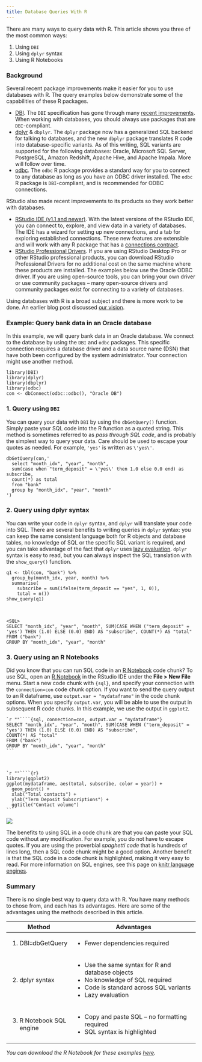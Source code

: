 ```yaml
---
title: Database Queries With R
---
```


There are many ways to query data with R. This article shows you three of the most common ways:

1. Using `DBI`
2. Using `dplyr` syntax
3. Using R Notebooks


### Background

Several recent package improvements make it easier for you to use databases with R. The query examples below demonstrate some of the capabilities of these R packages. 

* [DBI](/dbi). The `DBI` specification has gone through many [recent improvements](https://www.r-consortium.org/blog/2017/05/15/improving-dbi-a-retrospect). When working with databases, you should always use packages that are `DBI`-compliant.
* [dplyr](/dplyr) & `dbplyr`. The `dplyr` package now has a generalized SQL backend for talking to databases, and the new `dbplyr` package translates R code into database-specific variants. As of this writing, SQL variants are supported for the following databases: Oracle, Microsoft SQL Server, PostgreSQL, Amazon Redshift, Apache Hive, and Apache Impala. More will follow over time.
* [odbc](/odbc). The `odbc` R package provides a standard way for you to connect to any database as long as you have an ODBC driver installed. The `odbc` R package is `DBI`-compliant, and is recommended for ODBC connections.

RStudio also made recent improvements to its products so they work better with databases.

* [RStudio IDE (v1.1 and newer)](/connections). With the latest versions of the RStudio IDE, you can connect to, explore, and view data in a variety of databases. The IDE has a wizard for setting up new connections, and a tab for exploring established connections. These new features are extensible and will work with any R package that has a [connections contract](/advanced/contract/).
* [RStudio Professional Drivers](/tooling/pro-drivers/). If you are using RStudio Desktop Pro or other RStudio professional products, you can download RStudio Professional Drivers for no additional cost on the same machine where these products are installed. The examples below use the Oracle ODBC driver. If you are using open-source tools, you can bring your own driver or use community packages -- many open-source drivers and community packages exist for connecting to a variety of databases.

Using databases with R is a broad subject and there is more work to be done. An earlier blog post discussed [our vision](https://blog.rstudio.com/2017/06/27/dbplyr-1-1-0/). 

### Example: Query bank data in an Oracle database

In this example, we will query bank data in an Oracle database. We connect to the database by using the `DBI` and `odbc` packages. This specific connection requires a database driver and a data source name (DSN) that have both been configured by the system administrator. Your connection might use another method.

```
library(DBI)
library(dplyr)
library(dbplyr)
library(odbc)
con <- dbConnect(odbc::odbc(), "Oracle DB")
```

### 1. Query using `DBI`

You can query your data with `DBI` by using the `dbGetQuery()` function. Simply paste your SQL code into the R function as a quoted string. This method is sometimes referred to as *pass through SQL code*, and is probably the simplest way to query your data. Care should be used to escape your quotes as needed. For example, `'yes'` is written as `\'yes\'`.

```
dbGetQuery(con,'
  select "month_idx", "year", "month",
  sum(case when "term_deposit" = \'yes\' then 1.0 else 0.0 end) as subscribe,
  count(*) as total
  from "bank"
  group by "month_idx", "year", "month"
')
```

### 2. Query using dplyr syntax

You can write your code in `dplyr` syntax, and `dplyr` will translate your code into SQL. There are several benefits to writing queries in `dplyr` syntax: you can keep the same consistent language both for R objects and database tables, no knowledge of SQL or the specific SQL variant is required, and you can take advantage of the fact that `dplyr` uses [lazy evaluation](http://dbplyr.tidyverse.org/articles/dbplyr.html). `dplyr` syntax is easy to read, but you can always inspect the SQL translation with the `show_query()` function.

```
q1 <- tbl(con, "bank") %>%
  group_by(month_idx, year, month) %>%
  summarise(
    subscribe = sum(ifelse(term_deposit == "yes", 1, 0)),
    total = n())
show_query(q1)
```
<br/>
```
<SQL>
SELECT "month_idx", "year", "month", SUM(CASE WHEN ("term_deposit" = 'yes') THEN (1.0) ELSE (0.0) END) AS "subscribe", COUNT(*) AS "total"
FROM ("bank") 
GROUP BY "month_idx", "year", "month"
```

### 3. Query using an R Notebooks

Did you know that you can run SQL code in an [R Notebook](http://rmarkdown.rstudio.com/r_notebooks.html) code chunk? To use SQL, open an [R Notebook](http://rmarkdown.rstudio.com/r_notebooks.html) in the RStudio IDE under the **File > New File** menu. Start a new code chunk with `{sql}`, and specify your connection with the `connection=con` code chunk option. If you want to send the query output to an R dataframe, use `output.var = "mydataframe"` in the code chunk options. When you specify `output.var`, you will be able to use the output in subsequent R code chunks. In this example, we use the output in `ggplot2`.

````
`r ""````{sql, connection=con, output.var = "mydataframe"}
SELECT "month_idx", "year", "month", SUM(CASE WHEN ("term_deposit" = 'yes') THEN (1.0) ELSE (0.0) END) AS "subscribe",
COUNT(*) AS "total"
FROM ("bank") 
GROUP BY "month_idx", "year", "month"
```
````
<br/>
````
`r ""````{r}
library(ggplot2)
ggplot(mydataframe, aes(total, subscribe, color = year)) +
  geom_point() +
  xlab("Total contacts") +
  ylab("Term Deposit Subscriptions") +
  ggtitle("Contact volume")
```
````

![](/images/bankggplot.png)

The benefits to using SQL in a code chunk are that you can paste your SQL code without any modification. For example, you do not have to escape quotes. If you are using the proverbial *spaghetti code* that is hundreds of lines long, then a SQL code chunk might be a good option. Another benefit is that the SQL code in a code chunk is highlighted, making it very easy to read. For more information on SQL engines, see this page on [knitr language engines](http://rmarkdown.rstudio.com/authoring_knitr_engines.html).

### Summary

There is no single best way to query data with R. You have many methods to chose from, and each has its advantages. Here are some of the advantages using the methods described in this article.

+--------------------------+--------------------------------------------------+
| Method                   | Advantages                                       |
+==========================+==================================================+
| 1. DBI::dbGetQuery       | - Fewer dependencies required                    |
+--------------------------+--------------------------------------------------+
| 2. dplyr syntax          | - Use the same syntax for R and database objects |
|                          | - No knowledge of SQL required                   |
|                          | - Code is standard across SQL variants           |
|                          | - Lazy evaluation                                |
+--------------------------+--------------------------------------------------+
| 3. R Notebook SQL engine | - Copy and paste SQL -- no formatting required   |
|                          | - SQL syntax is highlighted                      |
+--------------------------+--------------------------------------------------+

*You can download the R Notebook for these examples [here](http://rpubs.com/nwstephens/318586).*
